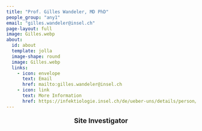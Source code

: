 ```yaml
---
title: "Prof. Gilles Wandeler, MD PhD"
people_group: "any1"
email: "gilles.wandeler@insel.ch"
page-layout: full
image: Gilles.webp
about: 
  id: about
  template: jolla
  image-shape: round
  image: Gilles.webp
  links:
    - icon: envelope
      text: Email
      href: mailto:gilles.wandeler@insel.ch 
    - icon: link
      text: More Information
      href: https://infektiologie.insel.ch/de/ueber-uns/details/person/detail/gilles-wandeler
---
```


<div style="text-align: center;">
  <p style="font-size: 18px; font-weight: bold;">Site Investigator</p>
</div>


